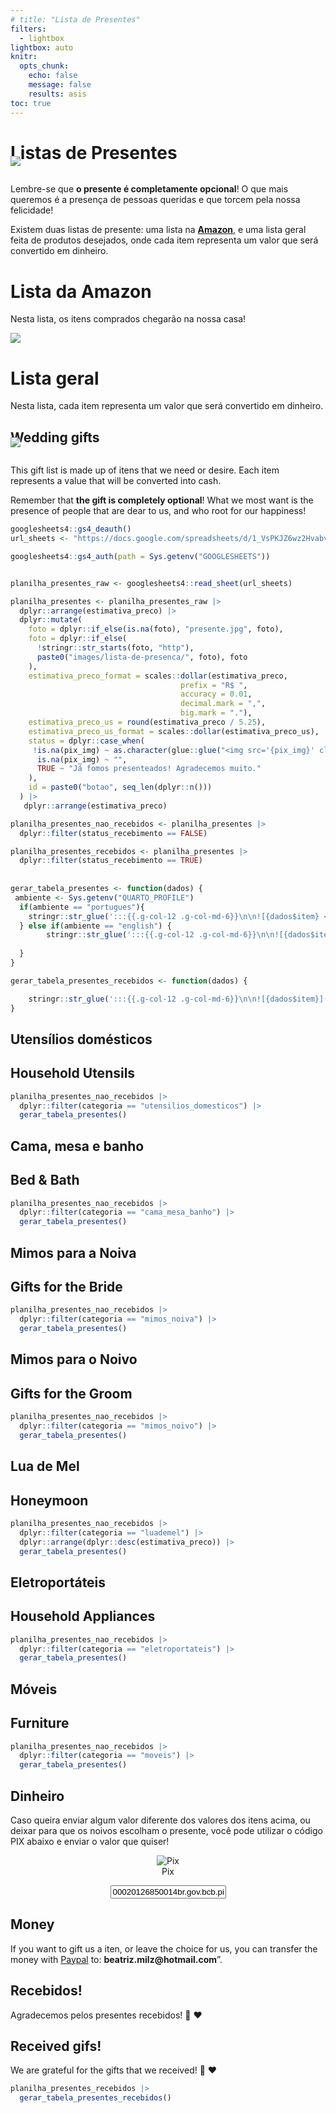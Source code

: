```yaml
---
# title: "Lista de Presentes"
filters:
  - lightbox
lightbox: auto
knitr:
  opts_chunk: 
    echo: false
    message: false
    results: asis
toc: true
---
```


::: {.content-visible when-profile="portugues"}
# Listas de Presentes

![](images/floral.jpg){.nolightbox fig-align="center" style="margin-top: -30px;"}

Lembre-se que **o presente é completamente opcional**! O que mais queremos é a presença de pessoas queridas e que torcem pela nossa felicidade!

Existem duas listas de presente: uma lista na [**Amazon**](https://www.amazon.com.br/hz/wishlist/ls/UO6CJ6NL8M7D?ref_=wl_share), e uma lista geral feita de produtos desejados, onde cada item representa um valor que será convertido em dinheiro.

# Lista da Amazon

Nesta lista, os itens comprados chegarão na nossa casa!

[![](images/amazon.jpeg){fig-align="center"}](https://www.amazon.com.br/hz/wishlist/ls/UO6CJ6NL8M7D?ref_=wl_share)

# Lista geral

Nesta lista, cada item representa um valor que será convertido em dinheiro.
:::

::: {.content-visible when-profile="english"}
# Wedding gifts

![](images/floral.jpg){.nolightbox fig-align="center" style="margin-top: -30px;"}

This gift list is made up of itens that we need or desire. Each item represents a value that will be converted into cash.

Remember that **the gift is completely optional**! What we most want is the presence of people that are dear to us, and who root for our happiness!
:::

```r

googlesheets4::gs4_deauth()
url_sheets <- "https://docs.google.com/spreadsheets/d/1_VsPKJZ6wz2HvabvGI6V-oW-1923KE_FyfKsvy-T2yc/edit#gid=0"

googlesheets4::gs4_auth(path = Sys.getenv("GOOGLESHEETS"))


planilha_presentes_raw <- googlesheets4::read_sheet(url_sheets) 

planilha_presentes <- planilha_presentes_raw |> 
  dplyr::arrange(estimativa_preco) |> 
  dplyr::mutate(
    foto = dplyr::if_else(is.na(foto), "presente.jpg", foto),
    foto = dplyr::if_else(
      !stringr::str_starts(foto, "http"),
      paste0("images/lista-de-presenca/", foto), foto
    ),
    estimativa_preco_format = scales::dollar(estimativa_preco,
                                      prefix = "R$ ", 
                                      accuracy = 0.01,
                                      decimal.mark = ",", 
                                      big.mark = "."),
    estimativa_preco_us = round(estimativa_preco / 5.25),
    estimativa_preco_us_format = scales::dollar(estimativa_preco_us),
    status = dplyr::case_when(
     !is.na(pix_img) ~ as.character(glue::glue("<img src='{pix_img}' class='img-fluid figure-img'/>")),
      is.na(pix_img) ~ "",
      TRUE ~ "Já fomos presenteados! Agradecemos muito."
    ),
    id = paste0("botao", seq_len(dplyr::n()))
  ) |> 
   dplyr::arrange(estimativa_preco)

planilha_presentes_nao_recebidos <- planilha_presentes |> 
  dplyr::filter(status_recebimento == FALSE)

planilha_presentes_recebidos <- planilha_presentes |> 
  dplyr::filter(status_recebimento == TRUE)
  
  
gerar_tabela_presentes <- function(dados) {
 ambiente <- Sys.getenv("QUARTO_PROFILE")
  if(ambiente == "portugues"){
    stringr::str_glue(':::{{.g-col-12 .g-col-md-6}}\n\n![{dados$item} <br> **{dados$estimativa_preco_format}**]({dados$foto}){{group="fotos" description="Caso você queira nos presentear com este item, envie um pix com o valor para<br/>{dados$status}<br/>Se quiser usar o código PIX, copie o texto abaixo <br/><input type=\'text\' value=\'{dados$pix_code}\' id=\'{dados$id}\' class=\'copiar-pix\' onClick=\'this.select();\'></input>" }}\n:::\n')
  } else if(ambiente == "english") {
        stringr::str_glue(':::{{.g-col-12 .g-col-md-6}}\n\n![{dados$item_en} <br> **{dados$estimativa_preco_us_format}**]({dados$foto}){{group="fotos" description="If you want to gift us this item, you can transfer **{dados$estimativa_preco_us_format}** with [Paypal](https://www.paypal.com/) to: **beatriz.milz@hotmail.com**" }}\n:::\n')
    
  }
}

gerar_tabela_presentes_recebidos <- function(dados) {

    stringr::str_glue(':::{{.g-col-12 .g-col-md-6}}\n\n![{dados$item}]({dados$foto}){{group="fotos_recebidos"}}\n:::\n')
}

```

::: {.content-visible when-profile="portugues"}
## Utensílios domésticos
:::

::: {.content-visible when-profile="english"}
## Household Utensils
:::

::: grid
```r
planilha_presentes_nao_recebidos |>
  dplyr::filter(categoria == "utensilios_domesticos") |>
  gerar_tabela_presentes()
```
:::

::: {.content-visible when-profile="portugues"}
## Cama, mesa e banho
:::

::: {.content-visible when-profile="english"}
## Bed & Bath
:::

::: grid
```r
planilha_presentes_nao_recebidos |>
  dplyr::filter(categoria == "cama_mesa_banho") |>
  gerar_tabela_presentes()
```
:::

::: {.content-visible when-profile="portugues"}
## Mimos para a Noiva
:::

::: {.content-visible when-profile="english"}
## Gifts for the Bride
:::

::: grid
```r
planilha_presentes_nao_recebidos |> 
  dplyr::filter(categoria == "mimos_noiva") |> 
  gerar_tabela_presentes()
```
:::

::: {.content-visible when-profile="portugues"}
## Mimos para o Noivo
:::

::: {.content-visible when-profile="english"}
## Gifts for the Groom
:::

::: grid
```r
planilha_presentes_nao_recebidos |> 
  dplyr::filter(categoria == "mimos_noivo") |> 
  gerar_tabela_presentes()
```
:::

::: {.content-visible when-profile="portugues"}
## Lua de Mel
:::

::: {.content-visible when-profile="english"}
## Honeymoon
:::

::: grid
```r
planilha_presentes_nao_recebidos |> 
  dplyr::filter(categoria == "luademel") |> 
  dplyr::arrange(dplyr::desc(estimativa_preco)) |> 
  gerar_tabela_presentes()
```
:::

::: {.content-visible when-profile="portugues"}
## Eletroportáteis
:::

::: {.content-visible when-profile="english"}
## Household Appliances
:::

::: grid
```r
planilha_presentes_nao_recebidos |> 
  dplyr::filter(categoria == "eletroportateis") |> 
  gerar_tabela_presentes()
```
:::

::: {.content-visible when-profile="portugues"}
## Móveis
:::

::: {.content-visible when-profile="english"}
## Furniture
:::

::: grid
```r
planilha_presentes_nao_recebidos |> 
  dplyr::filter(categoria == "moveis") |> 
  gerar_tabela_presentes()
```
:::

::: {.content-visible when-profile="portugues"}
# Dinheiro

Caso queira enviar algum valor diferente dos valores dos itens acima, ou deixar para que os noivos escolham o presente, você pode utilizar o código PIX abaixo e enviar o valor que quiser!

<center>

![Pix](https://i.imgur.com/JGPmV6k.png){group="fotos" description="Caso você queira nos presentear com este item, envie um pix desejado usando esse QR CODE, ou copie o número do código PIX abaixo: <br> <input type='text' value='00020126850014br.gov.bcb.pix0136cf692a90-fb2e-48f5-913d-f73f7ed66cc90223Casamento beaeju.com.br5204000053039865802BR5925JULIO ADOLFO ZUCON TRECEN6009SAO PAULO62180514CasamentoGeral63042424' id='pix-geral' class='copiar-pix' onClick='this.select();'></input>"}

<input type='text' value='00020126850014br.gov.bcb.pix0136cf692a90-fb2e-48f5-913d-f73f7ed66cc90223Casamento beaeju.com.br5204000053039865802BR5925JULIO ADOLFO ZUCON TRECEN6009SAO PAULO62180514CasamentoGeral63042424' id='pix-geral' class='copiar-pix' onClick='this.select();'></input>

</center>
:::

::: {.content-visible when-profile="english"}
# Money

If you want to gift us a iten, or leave the choice for us, you can transfer the money with [Paypal](https://www.paypal.com/) to: **beatriz.milz\@hotmail.com**".
:::


::: {.content-visible when-profile="portugues"}
# Recebidos!

Agradecemos pelos presentes recebidos! 🥰 ❤️
:::

::: {.content-visible when-profile="english"}
# Received gifs!

We are grateful for the gifts that we received! 🥰 ❤️
:::


::: grid
```r
planilha_presentes_recebidos |> 
  gerar_tabela_presentes_recebidos()
```
:::
